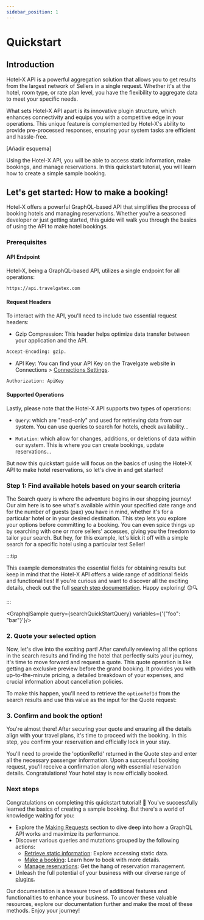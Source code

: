 ```yaml
---
sidebar_position: 1
---
```




# Quickstart

## Introduction

Hotel-X API is a powerful aggregation solution that allows you to get results from the largest network of Sellers in a single request. Whether it's at the hotel, room type, or rate plan level, you have the flexibility to aggregate data to meet your specific needs.


What sets Hotel-X API apart is its innovative plugin structure, which enhances connectivity and equips you with a competitive edge in your operations. This unique feature is complemented by Hotel-X's ability to provide pre-processed responses, ensuring your system tasks are efficient and hassle-free.


[Añadir esquema]


Using the Hotel-X API, you will be able to access static information, make bookings, and manage reservations. In this quickstart tutorial, you will learn how to create a simple sample booking.


## Let's get started: How to make a booking!

Hotel-X offers a powerful GraphQL-based API that simplifies the process of booking hotels and managing reservations. Whether you're a seasoned developer or just getting started, this guide will walk you through the basics of using the API to make hotel bookings.


### Prerequisites

#### API Endpoint

Hotel-X, being a GraphQL-based API, utilizes a single endpoint for all operations:


```html
https://api.travelgatex.com
```

#### Request Headers

To interact with the API, you'll need to include two essential request headers:


* Gzip Compression: This header helps optimize data transfer between your application and the API.


```html
Accept-Encoding: gzip.
```


* API Key: You can find your API Key on the Travelgate website in Connections > [Connections Settings](https://app.travelgatex.com/connections/settings).


```html
Authorization: ApiKey
```

#### Supported Operations

Lastly, please note that the Hotel-X API supports two types of operations:


* `Query`: which are "read-only" and used for retrieving data from our system.  You can use queries to search for hotels, check availability...


* `Mutation`: which allow for changes, additions, or deletions of data within our system. This is where you can create bookings, update reservations...

But now this quickstart guide will focus on the basics of using the Hotel-X API to make hotel reservations, so let's dive in and get started!


### Step 1: Find available hotels based on your search criteria

The Search query is where the adventure begins in our shopping journey! Our aim here is to see what's available within your specified date range and for the number of guests (pax) you have in mind, whether it's for a particular hotel or in your desired destination. This step lets you explore your options before committing to a booking. You can even spice things up by searching with one or more sellers' accesses, giving you the freedom to tailor your search. But hey, for this example, let's kick it off with a simple search for a specific hotel using a particular test Seller!

:::tip

 This example demonstrates the essential fields for obtaining results but keep in mind that the Hotel-X API offers a wide range of additional fields and functionalities! If you're curious and want to discover all the exciting details, check out the full [search step documentation](#). Happy exploring! 😊🔍

:::

<GraphqlSample query={searchQuickStartQuery} variables={'{"foo": "bar"}'}/>


### 2. Quote your selected option

Now, let's dive into the exciting part! After carefully reviewing all the options in the search results and finding the hotel that perfectly suits your journey, it's time to move forward and request a quote. This quote operation is like getting an exclusive preview before the grand booking. It provides you with up-to-the-minute pricing, a detailed breakdown of your expenses, and crucial information about cancellation policies.

To make this happen, you'll need to retrieve the `optionRefId` from the search results and use this value as the input for the Quote request:

<GraphqlSample query={quoteQuickStartQuery} />


### 3. Confirm and book the option!

You're almost there! After securing your quote and ensuring all the details align with your travel plans, it's time to proceed with the booking. In this step, you confirm your reservation and officially lock in your stay.

You'll need to provide the 'optionRefId' returned in the Quote step and enter all the necessary passenger information. Upon a successful booking request, you'll receive a confirmation along with essential reservation details. Congratulations! Your hotel stay is now officially booked.

<GraphqlSample query={bookQuickStartMutation} />

### Next steps

Congratulations on completing this quickstart tutorial! 🎉 You've successfully learned the basics of creating a sample booking. But there's a world of knowledge waiting for you:

- Explore the [Making Requests](../hotel-x-pull-buyers-api/making-requests/endpoint) section to dive deep into how a GraphQL API works and maximize its performance.
- Discover various queries and mutations grouped by the following actions:
    - [Retrieve static information](../hotel-x-pull-buyers-api/content/overview): Explore accessing static data.
    - [Make a booking](../hotel-x-pull-buyers-api/booking-flow/overview): Learn how to book with more details.
    - [Manage reservations](../hotel-x-pull-buyers-api/booking-management/overview): Get the hang of reservation management.
- Unleash the full potential of your business with our diverse range of [plugins](../hotel-x-pull-buyers-api/plugins/overview).

Our documentation is a treasure trove of additional features and functionalities to enhance your business. To uncover these valuable resources, explore our documentation further and make the most of these methods. Enjoy your journey!